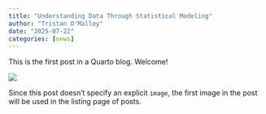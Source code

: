 ```yaml
---
title: "Understanding Data Through Statistical Modeling"
author: "Tristan O'Malley"
date: "2025-07-22"
categories: [news]
---
```


This is the first post in a Quarto blog. Welcome!

![](thumbnail.jpg)

Since this post doesn't specify an explicit `image`, the first image in the post will be used in the listing page of posts.
